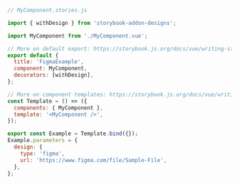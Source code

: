 ```js
// MyComponent.stories.js

import { withDesign } from 'storybook-addon-designs';

import MyComponent from './MyComponent.vue';

// More on default export: https://storybook.js.org/docs/vue/writing-stories/introduction#default-export
export default {
  title: 'FigmaExample',
  component: MyComponent,
  decorators: [withDesign],
};

// More on component templates: https://storybook.js.org/docs/vue/writing-stories/introduction#using-args
const Template = () => ({
  components: { MyComponent },
  template: '<MyComponent />',
});

export const Example = Template.bind({});
Example.parameters = {
  design: {
    type: 'figma',
    url: 'https://www.figma.com/file/Sample-File',
  },
};
```